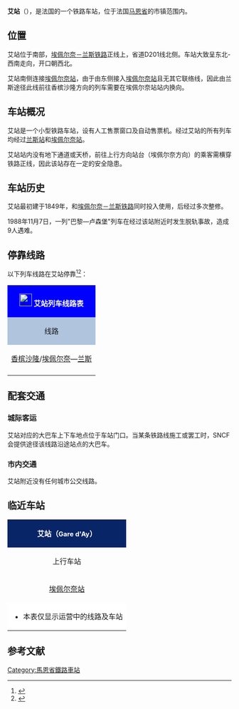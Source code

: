 {{Infobox station
| name          =[[File:Sncf-logo.svg|32x32px]]艾站<br>Gare d'Ay
| type          = [[法国铁路|法国铁路]]
| image = File:Gare d'aÿ.jpg
|image_caption = 艾站站房
| address       = {{FRA}}[[马恩省|马恩省]]{{link-fr|艾 (马恩省)|Ay (Marne)|艾}}
| latd          = 49
| latm          = 02
| lats          = 55
| latNS         = N
| longd         = 4
| longm         = 00
| longs         = 06
| longEW        = E
| operator = [[File:Sncf-logo.svg|32x32px]]
| coordinates_display = yes
| iso_region    = FR
| line          = 
* [[埃佩尔奈－兰斯铁路|埃佩尔奈－兰斯铁路]]
| platform      = 2
| tracks        = 2
| elevation = 76米
| opened        = 1849年
| rebuilt = 
| status = 使用中
| closed        = 
| passengers= 约6.5万人次<ref>{{Cite web|url=https://ressources.data.sncf.com/explore/dataset/frequentation-gares/?sort=voyageurs_2014&q=ay|title=Fréquentation en gares|accessdate=2016-11-13|author=SNCF|date=|language=法语|publisher=SNCF Open Data|archive-date=2016-11-14|archive-url=https://web.archive.org/web/20161114011056/https://ressources.data.sncf.com/explore/dataset/frequentation-gares/?sort=voyageurs_2014&q=ay|dead-url=no}}</ref>
| pass_year= 2015年
| station_type = 乘降所
| connections = （无）
| route_map =
| map_locator   = 
| note =
}}

'''艾站'''（{{lang-fr|Gare d'Ay}}），是法国的一个铁路车站，位于法国[[马恩省|马恩省]]的{{link-fr|艾 (马恩省)|Ay (Marne)|艾}}市镇范围内。

==位置==

艾站位于{{link-fr|艾 (马恩省)|Ay (Marne)|艾}}南部，[[埃佩尔奈－兰斯铁路|埃佩尔奈－兰斯铁路]]正线上，省道D201线北侧。车站大致呈东北-西南走向，开口朝西北。

艾站南侧连接[[埃佩尔奈站|埃佩尔奈站]]，由于{{link-fr|埃佩尔奈-兰斯铁路|Ligne d'Épernay à Reims}}由东侧接入[[埃佩尔奈站|埃佩尔奈站]]且无其它联络线，因此由兰斯途径此线前往香槟沙隆方向的列车需要在埃佩尔奈站站内换向。

==车站概况==

艾站是一个小型铁路车站，设有人工售票窗口及自动售票机。经过艾站的所有列车均经过[[兰斯站|兰斯站]]和[[埃佩尔奈站|埃佩尔奈站]]。

艾站站内没有地下通道或天桥，前往上行方向站台（埃佩尔奈方向）的乘客需横穿铁路正线，因此该站存在一定的安全隐患。

==车站历史==

艾站最初建于1849年，和[[埃佩尔奈－兰斯铁路|埃佩尔奈－兰斯铁路]]同时投入使用，后经过多次整修。

1988年11月7日，一列"巴黎—卢森堡"列车在经过该站附近时发生脱轨事故，造成9人遇难。

== 停靠线路 ==

{{动态列表|最后更新时间：2016年5月7日。本章节内容仅供参考，不排除临时性的变更。欢迎修正和补充}}

以下列车线路在艾站停靠<ref>{{Cite web|url=http://www.ter.sncf.com/champagne-ardenne/gares/87171561/Ay/pratique|title=艾站实用信息及实时列车时刻表|accessdate=2016-05-07|author=SNCF|date=|language=法语|publisher=TER Champagne-Ardenne|archive-date=2016-03-05|archive-url=https://web.archive.org/web/20160305132427/http://www.ter.sncf.com/champagne-ardenne/gares/87171561/Ay/pratique|dead-url=no}}</ref><ref>{{Cite web|url=http://cdn.ter.sncf.com/medias/PDF/champagne_ardenne/(9)%20Horaires%20du%2003%20avr_tcm57-74329_tcm57-75647.pdf|title=巴黎—埃佩尔奈—兰斯线路列车时刻表|accessdate=2016-05-07|author=SNCF|date=|language=法语|publisher=TER Champagne-Ardenne|deadurl=yes|archiveurl=https://web.archive.org/web/20160603155256/http://cdn.ter.sncf.com/medias/PDF/champagne_ardenne/(9)%20Horaires%20du%2003%20avr_tcm57-74329_tcm57-75647.pdf|archivedate=2016-06-03}}</ref>：

{| class="wikitable mw-collapsible" 
|colspan="5" style="background:#0000FF" align="center" |[[File:Sncf-logo.svg|28x28px]] <font color=#FFFFFF>'''艾站列车线路表'''</font>
|-
!style="background:#B0C4DE"| 线路
!style="background:#B0C4DE"|车种
!style="background:#B0C4DE"|上一站
!style="background:#B0C4DE"|下一站
!style="background:#B0C4DE"|大致运行频率{{noteTag|name=noteA}}
|-
|[[香槟沙隆站|香槟沙隆]]/[[埃佩尔奈站|埃佩尔奈]]—[[兰斯站|兰斯]]
| rowspan="1" align="center"|'''[[法国大区列车|TER]]'''
|[[埃佩尔奈站|埃佩尔奈]]
|[[阿维奈站|阿维奈]]
|每天4趟左右
|-
|colspan="5" style="background:#FFFFFF"|{{noteFoot|1=
{{noteTag|name=noteA|1=在本栏中，往返1次为"1趟"；除特别标明外，其数据仅工作日有效，周末及节假日列车数量可能会减少}}
}}
|}
==配套交通==
===城际客运===

艾站对应的大巴车上下车地点位于车站门口。当某条铁路线施工或罢工时，SNCF会提供途径该线路沿途站点的大巴车。

===市内交通===

艾站附近没有任何城市公交线路。

==临近车站==

{|class="wikitable mw-collapsible" style="margin: 0 auto; width:42em;"
|colspan="3"  style="background:#082567" align="center"|<font color=#FFFFFF>'''艾站（<span style="font-size:11pt;">Gare d'Ay</span>）'''</font>
|-
!上行车站
!线路
!下行车站
|-
|align="center" |[[埃佩尔奈站|埃佩尔奈站]]
|align="center" |'''[[埃佩尔奈－兰斯铁路|埃佩尔奈－兰斯铁路]]'''
|align="center" |[[阿维奈站|阿维奈站]]
|-
|colspan="3" style="background:#FFFFFF"|
*本表仅显示运营中的线路及车站
|}

== 参考文献 ==
{{Reflist}}

[[Category:馬恩省鐵路車站|Category:馬恩省鐵路車站]]